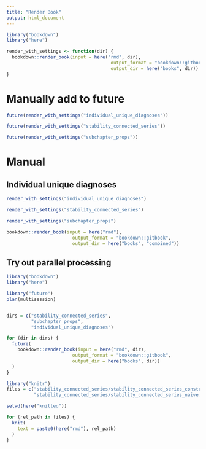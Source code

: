 ```yaml
---
title: "Render Book"
output: html_document
---
```


```r
library("bookdown")
library("here")

render_with_settings <- function(dir) {
  bookdown::render_book(input = here("rmd", dir), 
                                      output_format = "bookdown::gitbook",
                                      output_dir = here("books", dir))
}

```

# Manually add to future
```r
future(render_with_settings("individual_unique_diagnoses"))
```

```r
future(render_with_settings("stability_connected_series"))
```

```r
future(render_with_settings("subchapter_props"))
```

# Manual
## Individual unique diagnoses
```r
render_with_settings("individual_unique_diagnoses")
```

```r
render_with_settings("stability_connected_series")
```

```r
render_with_settings("subchapter_props")
```

```r
bookdown::render_book(input = here("rmd"), 
                        output_format = "bookdown::gitbook",
                        output_dir = here("books", "combined"))
```

## Try out parallel processing
```r
library("bookdown")
library("here")

library("future")
plan(multisession)


dirs = c("stability_connected_series", 
         "subchapter_props",
         "individual_unique_diagnoses")

for (dir in dirs) {
  future(
    bookdown::render_book(input = here("rmd", dir), 
                        output_format = "bookdown::gitbook",
                        output_dir = here("books", dir))
  )
}

```

```r
library("knitr")
files = c("stability_connected_series/stability_connected_series_constructed.rmd",
          "stability_connected_series/stability_connected_series_naive.rmd")

setwd(here("knitted"))

for (rel_path in files) {
  knit(
    text = paste0(here("rmd"), rel_path)
  )
}

```


